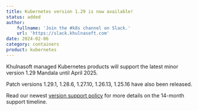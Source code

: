 ```yaml
---
title: Kubernetes version 1.29 is now available!
status: added
author:
    fullname: 'Join the #k8s channel on Slack.'
    url: 'https://slack.khulnasoft.com'
date: 2024-02-06
category: containers
product: kubernetes
---
```


Khulnasoft managed Kubernetes products will support the latest minor version 1.29 Mandala until April 2025. 

Patch versions 1.29.1, 1.28.6, 1.27.10, 1.26.13, 1.25.16 have also been released.

Read our newest [version support policy](/containers/kubernetes/reference-content/version-support-policy/) for more details on the 14-month support timeline.

